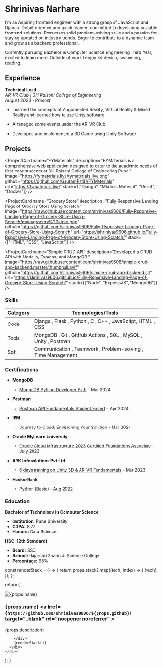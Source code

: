# Shrinivas Narhare

I’m an Aspiring frontend engineer with a strong grasp of JavaScript and Django. Detail-oriented and quick learner, committed to developing scalable frontend solutions. Possesses solid problem-solving skills and a passion for staying updated on industry trends. Eager to contribute to a dynamic team and grow as a backend professional.

Currently pursuing Bachelor in Computer Science Engineering Third Year, excited to learn more. Outside of work I enjoy 3d design, swimming, reading.  

<div className="socials">
    <a href="https://www.linkedin.com/in/shrinivas-narhare"><i class="fa-brands fa-linkedin"></i></a>
    <a href="https://github.com/shrinivas9606"><i class="fa-brands fa-github"></i></a>
    <a href="https://instagram.com/shri_._reddy"><i class="fa-brands fa-instagram"></i></a>
    <a href="mailto:narhareshrinivas170@gmail.com"><i class="fa-solid fa-square-envelope"></i></a>
    <a href="tel:+919356830853"><i class="fa-solid fa-phone"></i></a>
</div>

## Experience

**Technical Lead**  
*AR-VR Club | GH Raisoni College of Engineering*  
*August 2023 - Present*

- Learned the concepts of Augumented Reality, Virtual Reality & Mixed Reality and learned how to use Unity software.
  
- Arraneged some events under the AR-VR Club.
  
- Developed and implemented a 3D Game using Unity Software

## Projects

<ProjectCard name="FYMaterials" description="FYMaterials is a comprehensive web application designed to cater to the academic needs of first-year students at GH Raisoni College of Engineering Pune." image="https://fymaterials.live/tymaterials.live.png" github="https://github.com/GautamPatil1/FYMaterials" url="https://fymaterials.live" stack={["Django", "Mkdocs Material", "React", "Docker"]} />

<ProjectCard name="Grocery Store" description="Fully Responsive Landing Page of Grocery Store Using Scratch." image="https://raw.githubusercontent.com/shrinivas9606/Fully-Rsponsive-Landing-Page-of-Grocery-Store-Using-Scratch/main/grocery%20store.png" github="https://github.com/shrinivas9606/Fully-Rsponsive-Landing-Page-of-Grocery-Store-Using-Scratch" url="https://shrinivas9606.github.io/Fully-Rsponsive-Landing-Page-of-Grocery-Store-Using-Scratch/" stack={["HTML", "CSS", "JavaScript"]} />

<ProjectCard name="Simple CRUD API" description="Developed a CRUD API with Node.js, Express, and MongoDB." image="https://raw.githubusercontent.com/shrinivas9606/simple-crud-app-backend/master/thumbnail.avif" github="https://github.com/shrinivas9606/simple-crud-app-backend.git" url="https://shrinivas9606.github.io/Fully-Rsponsive-Landing-Page-of-Grocery-Store-Using-Scratch/" stack={["Node", "ExpressJS", "MongoDB"]} />

### Skills

| Category  | Technologies/Tools                        |
|-----------|-------------------------------------------|
| Code      | Django , Flask , Python , C , C++ , JavaScript, HTML , CSS |
| Tools     | MongoDB , Git , GitHub Actions , SQL , MySQL , Unity , Postman |
| Soft      | Communication , Teamwork , Problem-solving , Time Management |


### Certifications

- **MongoDB**
  - [MongoDB Python Developer Path](https://learn.mongodb.com/c/RanF5WpKT4aHIZTI_lWzAw) - Mar 2024

- **Postman**
  - [Postman API Fundamentals Student Expert](https://api.badgr.io/public/assertions/9Ch95pzwTN2-YdJcaECmIg) - Apr 2024

- **IBM**
  - [Journey to Cloud: Envisioning Your Solution](https://www.credly.com/badges/eae26452-e1a4-4868-968e-a904d10d7fc7/public_url) - Mar 2024

- **Oracle MyLearn University**
  - [Oracle Cloud Infrastructure 2023 Certified Foundations Associate](https://catalog-education.oracle.com/pls/certview/sharebadge?id=C3670F054C9CA7CF48E34E39370C817CFA87F2E9F1B8A5D05CCB31D8F0C89604) - July 2023

- **ARK Infosolutions Pvt Ltd**
  - [5 days training on Unity 3D & AR-VR Fundamentals](https://drive.google.com/file/d/1Dhgz46kQBURJ-QfXCpuCQVluwbjbcXOS/view?usp=drive_link) - Mar 2023

- **HackerRank**
  - [Python (Basic)](https://www.hackerrank.com/certificates/44699431d63f) - Aug 2022


### Education

**Bachelor of Technology in Computer Science**
  - **Institution:** Pune University
  - **CGPA:** 8.77
  - **Honors:** Data Science

**HSC (12th Standard)**
  - **Board:** SSC
  - **School:** Rajarshri Shahu Jr Science College
  - **Percentage:** 95%




  const renderStack = () => {
    return props.stack?.map((tech, index) => (
      <span key={index} className="stack-item">{tech}</span>
    ));
  };

  return (
    <div className="project-card">
      <div className="photo">
        <img className="image" src={props.image} alt={props.name} />
      </div>
      <div className="info">
        <h3>
            {props.name}
            <a href={`https://github.com/shrinivas9606/${props.github}`} target="_blank" rel="noopener noreferrer" >
            <i class="fa-brands fa-github"></i>
            </a>
          <a href={props.url} target="_blank" rel="noopener noreferrer">
            <i class="fa-solid fa-link"></i>
          </a>
        </h3>
        <p>{props.description}</p>
        <div className="links">
            
        </div>
        {renderStack()}
      </div>
    </div>
  );
}


